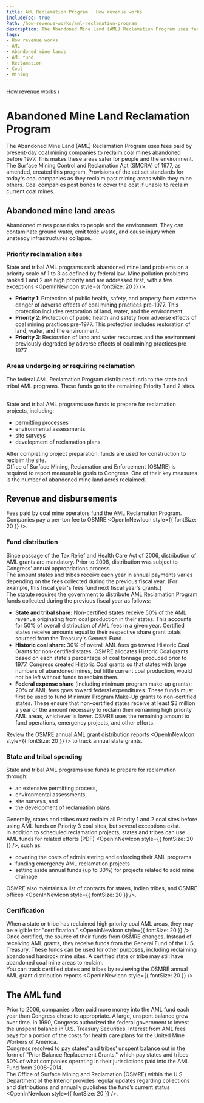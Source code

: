 ```yaml
---
title: AML Reclamation Program | How revenue works
includeToc: true
Path: /how-revenue-works/aml-reclamation-program
description: The Abandoned Mine Land (AML) Reclamation Program uses fees paid by present-day coal mining companies to reclaim coal mines abandoned before 1977.
tags:
- How revenue works
- AML
- Abandoned mine lands
- AML fund
- Reclamation
- Coal
- Mining
---
```


[How revenue works /](/how-revenue-works/)


# Abandoned Mine Land Reclamation Program

The Abandoned Mine Land (AML) Reclamation Program uses fees paid by present-day coal mining companies to <GlossaryTerm>reclaim</GlossaryTerm> coal mines abandoned before 1977. This makes these areas safer for people and the environment. The Surface Mining Control and Reclamation Act (SMCRA) of 1977, as amended, created this program. Provisions of the act set standards for today's coal companies as they reclaim past mining areas while they mine others. Coal companies post bonds to cover the cost if unable to reclaim current coal mines.

## Abandoned mine land areas

Abandoned mines pose risks to people and the environment. They can contaminate ground water, emit toxic waste, and cause injury when unsteady infrastructures collapse.

### Priority reclamation sites

State and tribal AML programs rank abandoned mine land problems on a priority scale of 1 to 3 as defined by federal law. Mine pollution problems ranked 1 and 2 are high priority and are addressed first, with <Link href="https://www.law.cornell.edu/uscode/text/30/1233">a few exceptions <OpenInNewIcon style={{ fontSize: 20 }} /></Link>.

- **Priority 1**: Protection of public health, safety, and property from extreme danger of adverse effects of coal mining practices pre-1977. This protection includes restoration of land, water, and the environment.
- **Priority 2**: Protection of public health and safety from adverse effects of coal mining practices pre-1977. This protection includes restoration of land, water, and the environment.
- **Priority 3**: Restoration of land and water resources and the environment previously degraded by adverse effects of coal mining practices pre-1977.


### Areas undergoing or requiring reclamation

The federal AML Reclamation Program distributes funds to the state and tribal AML programs. These funds go to the remaining Priority 1 and 2 sites.

<br />
State and tribal AML programs use funds to prepare for reclamation projects, including:

- permitting processes
- environmental assessments
- site surveys
- development of reclamation plans

After completing project preparation, funds are used for construction to reclaim the site.
<br />
Office of Surface Mining, Reclamation and Enforcement (OSMRE) is required to report measurable goals to Congress. One of their key measures is the number of abandoned mine land acres reclaimed.

## Revenue and disbursements

Fees paid by coal mine operators fund the AML Reclamation Program. Companies pay a <Link href="https://www.govinfo.gov/app/details/USCODE-2023-title30/USCODE-2023-title30-chap25-subchapIV-sec1232">per-ton fee to OSMRE <OpenInNewIcon style={{ fontSize: 20 }} /></Link>.

### Fund distribution

Since passage of the Tax Relief and Health Care Act of 2006, distribution of AML grants are mandatory. Prior to 2006, distribution was subject to Congress' annual <GlossaryTerm>appropriations</GlossaryTerm> process.
<br />
The amount states and tribes receive each year in annual payments varies depending on the fees collected during the previous fiscal year. (For example, this fiscal year's fees fund next fiscal year's grants.)
<br />
The statute requires the government to distribute AML Reclamation Program funds collected during the previous fiscal year as follows:

- **State and tribal share:** Non-certified states receive 50% of the AML revenue originating from coal production in their states. This accounts for 50% of overall distribution of AML fees in a given year. <Link href="#cert">Certified states</Link> receive amounts equal to their respective share grant totals sourced from the Treasury's General Fund.
- **Historic coal share:** 30% of overall AML fees go toward Historic Coal Grants for non-certified states. OSMRE allocates Historic Coal grants based on each state's percentage of coal tonnage produced prior to 1977. Congress created Historic Coal grants so that states with large numbers of abandoned mines, but little current coal production, would not be left without funds to reclaim them.
- **Federal expense share** (including minimum program make-up grants): 20% of AML fees goes toward federal expenditures. These funds must first be used to fund Minimum Program Make-Up grants to non-certified states. These ensure that non-certified states receive at least $3 million a year or the amount necessary to reclaim their remaining high priority AML areas, whichever is lower. OSMRE uses the remaining amount to fund operations, emergency projects, and other efforts.

Review the <Link href="https://www.osmre.gov/resources/grants-resources">OSMRE annual AML grant distribution reports <OpenInNewIcon style={{ fontSize: 20 }} /></Link> to track annual state grants.

### State and tribal spending

State and tribal AML programs use funds to prepare for reclamation through:

- an extensive permitting process, 
- environmental assessments, 
- site surveys, and 
- the development of reclamation plans. 

Generally, states and tribes must reclaim all Priority 1 and 2 coal sites before using AML funds on Priority 3 coal sites, but several exceptions exist.
<br />
In addition to scheduled reclamation projects, <Link href="https://www.govinfo.gov/content/pkg/USCODE-2010-title30/pdf/USCODE-2010-title30-chap25-subchapIV-sec1231.pdf">states and tribes can use AML funds for related efforts (PDF) <OpenInNewIcon style={{ fontSize: 20 }} /></Link>, such as:

- covering the costs of administering and enforcing their AML programs
- funding emergency AML reclamation projects
- setting aside annual funds (up to 30%) for projects related to acid mine drainage

OSMRE also maintains a list of <Link href="https://www.osmre.gov/contact-us/state-tribal-contacts">contacts for states, Indian tribes, and OSMRE offices <OpenInNewIcon style={{ fontSize: 20 }} /></Link>.

<h3 id="cert">Certification</h3>

When a state or tribe has reclaimed high priority coal AML areas, <Link href="https://www.law.cornell.edu/uscode/text/30/1240">they may be eligible for "certification." <OpenInNewIcon style={{ fontSize: 20 }} /></Link> Once certified, the source of their funds from OSMRE changes. Instead of receiving AML grants, they receive funds from the General Fund of the U.S. Treasury. These funds can be used for other purposes, including reclaiming abandoned hardrock mine sites. A certified state or tribe may still have abandoned coal mine areas to reclaim.
<br />
You can track certified states and tribes by reviewing the <Link href="https://www.osmre.gov/resources/grants-resources">OSMRE annual AML grant distribution reports <OpenInNewIcon style={{ fontSize: 20 }} /></Link>.

## The AML fund

Prior to 2006, companies often paid more money into the AML fund each year than Congress chose to appropriate. A large, unspent balance grew over time. In 1990, Congress authorized the federal government to invest the unspent balance in U.S. Treasury Securities. Interest from AML fees pays for a portion of the costs for health care plans for the United Mine Workers of America.
<br />
Congress resolved to pay states' and tribes' unspent balance out in the form of "Prior Balance Replacement Grants," which pay states and tribes 50% of what companies operating in their jurisdictions paid into the AML Fund from 2008–2014.
<br />
The Office of Surface Mining and Reclamation (OSMRE) within the U.S. Department of the Interior provides regular updates regarding collections and distributions and annually publishes the <Link href="https://www.osmre.gov/programs/abandoned-mine-land-awards-program">fund’s current status <OpenInNewIcon style={{ fontSize: 20 }} /></Link>.
